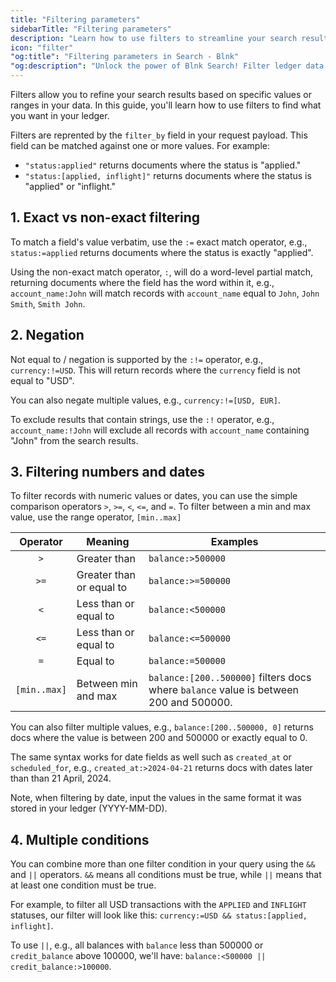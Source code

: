 ```yaml
---
title: "Filtering parameters"
sidebarTitle: "Filtering parameters"
description: "Learn how to use filters to streamline your search results."
icon: "filter"
"og:title": "Filtering parameters in Search - Blnk" 
"og:description": "Unlock the power of Blnk Search! Filter ledger data with matching, negation, filtering numbers & dates, and combining conditions. Find what you need, fast!"
---
```



Filters allow you to refine your search results based on specific values or ranges in your data. In this guide, you'll learn how to use filters to find what you want in your ledger.

Filters are reprented by the `filter_by` field in your request payload. This field can be matched against one or more values. For example:

- `"status:applied"` returns documents where the status is "applied."
- `"status:[applied, inflight]"` returns documents where the status is "applied" or "inflight."

## 1. Exact vs non-exact filtering

To match a field's value verbatim, use the `:=` exact match operator, e.g., `status:=applied` returns documents where the status is exactly "applied".

Using the non-exact match operator, `:`, will do a word-level partial match, returning documents where the field has the word within it, e.g., `account_name:John` will match records with `account_name` equal to `John`, `John Smith`, `Smith John`.

## 2. Negation

Not equal to / negation is supported by the `:!=` operator, e.g., `currency:!=USD`. This will return records where the `currency` field is not equal to "USD". 

You can also negate multiple values, e.g., `currency:!=[USD, EUR]`.

To exclude results that contain strings, use the `:!` operator, e.g., `account_name:!John` will exclude all records with `account_name` containing "John" from the search results.

## 3. Filtering numbers and dates

To filter records with numeric values or dates, you can use the simple comparison operators `>`, `>=`, `<`, `<=`, and `=`. To filter between a min and max value, use the range operator, `[min..max]`

| Operator | Meaning | Examples |
| :---: | --- | ---
| `>` | Greater than | `balance:>500000`
| `>=` | Greater than or equal to | `balance:>=500000`
| `<` | Less than or equal to | `balance:<500000`
| `<=` | Less than or equal to | `balance:<=500000` 
| `=` | Equal to | `balance:=500000`
| `[min..max]` | Between min and max | `balance:[200..500000]` filters docs where `balance` value is between 200 and 500000.

You can also filter multiple values, e.g., `balance:[200..500000, 0]` returns docs where the value is between 200 and 500000 or exactly equal to 0.

The same syntax works for date fields as well such as `created_at` or `scheduled_for`, e.g., `created_at:>2024-04-21` returns docs with dates later than than 21 April, 2024. 

Note, when filtering by date, input the values in the same format it was stored in your ledger (YYYY-MM-DD).

## 4. Multiple conditions

You can combine more than one filter condition in your query using the `&&` and `||` operators. `&&` means all conditions must be true, while `||` means that at least one condition must be true.

For example, to filter all USD transactions with the `APPLIED` and `INFLIGHT` statuses, our filter will look like this: `currency:=USD && status:[applied, inflight]`. 

To use `||`, e.g., all balances with `balance` less than 500000 or `credit_balance` above 100000, we'll have: `balance:<500000 || credit_balance:>100000`.

<NeedHelp />